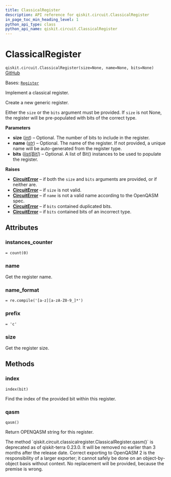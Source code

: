 ```yaml
---
title: ClassicalRegister
description: API reference for qiskit.circuit.ClassicalRegister
in_page_toc_min_heading_level: 1
python_api_type: class
python_api_name: qiskit.circuit.ClassicalRegister
---
```


# ClassicalRegister

<span id="qiskit.circuit.ClassicalRegister" />

`qiskit.circuit.ClassicalRegister(size=None, name=None, bits=None)` [GitHub](https://github.com/qiskit/qiskit/tree/stable/0.25/qiskit/circuit/classicalregister.py "view source code")

Bases: [`Register`](qiskit.circuit.Register "qiskit.circuit.register.Register")

Implement a classical register.

Create a new generic register.

Either the `size` or the `bits` argument must be provided. If `size` is not None, the register will be pre-populated with bits of the correct type.

**Parameters**

*   **size** ([*int*](https://docs.python.org/3/library/functions.html#int "(in Python v3.12)")) – Optional. The number of bits to include in the register.
*   **name** ([*str*](https://docs.python.org/3/library/stdtypes.html#str "(in Python v3.12)")) – Optional. The name of the register. If not provided, a unique name will be auto-generated from the register type.
*   **bits** ([*list*](https://docs.python.org/3/library/stdtypes.html#list "(in Python v3.12)")*\[*[*Bit*](qiskit.circuit.Bit "qiskit.circuit.Bit")*]*) – Optional. A list of Bit() instances to be used to populate the register.

**Raises**

*   [**CircuitError**](circuit#qiskit.circuit.CircuitError "qiskit.circuit.CircuitError") – if both the `size` and `bits` arguments are provided, or if neither are.
*   [**CircuitError**](circuit#qiskit.circuit.CircuitError "qiskit.circuit.CircuitError") – if `size` is not valid.
*   [**CircuitError**](circuit#qiskit.circuit.CircuitError "qiskit.circuit.CircuitError") – if `name` is not a valid name according to the OpenQASM spec.
*   [**CircuitError**](circuit#qiskit.circuit.CircuitError "qiskit.circuit.CircuitError") – if `bits` contained duplicated bits.
*   [**CircuitError**](circuit#qiskit.circuit.CircuitError "qiskit.circuit.CircuitError") – if `bits` contained bits of an incorrect type.

## Attributes

<span id="qiskit.circuit.ClassicalRegister.instances_counter" />

### instances\_counter

`= count(0)`

<span id="qiskit.circuit.ClassicalRegister.name" />

### name

Get the register name.

<span id="qiskit.circuit.ClassicalRegister.name_format" />

### name\_format

`= re.compile('[a-z][a-zA-Z0-9_]*')`

<span id="qiskit.circuit.ClassicalRegister.prefix" />

### prefix

`= 'c'`

<span id="qiskit.circuit.ClassicalRegister.size" />

### size

Get the register size.

## Methods

### index

<span id="qiskit.circuit.ClassicalRegister.index" />

`index(bit)`

Find the index of the provided bit within this register.

### qasm

<span id="qiskit.circuit.ClassicalRegister.qasm" />

`qasm()`

Return OPENQASM string for this register.

<Admonition title="Deprecated since version 0.23.0" type="danger">
  The method `qiskit.circuit.classicalregister.ClassicalRegister.qasm()` is deprecated as of qiskit-terra 0.23.0. It will be removed no earlier than 3 months after the release date. Correct exporting to OpenQASM 2 is the responsibility of a larger exporter; it cannot safely be done on an object-by-object basis without context. No replacement will be provided, because the premise is wrong.
</Admonition>

